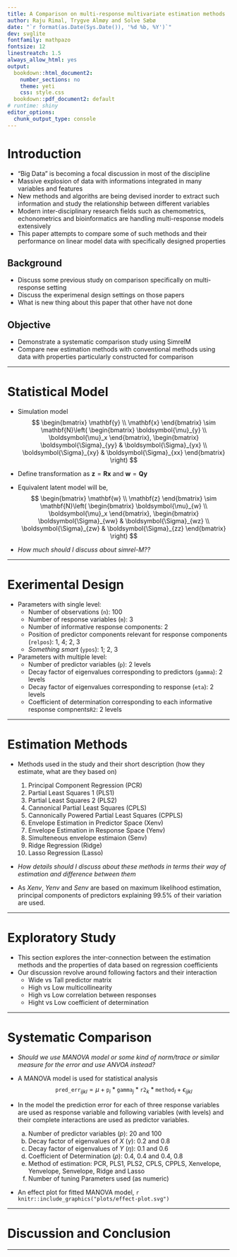 ```yaml
---
title: A Comparison on multi-response multivariate estimation methods
author: Raju Rimal, Trygve Almøy and Solve Sæbø
date: "`r format(as.Date(Sys.Date()), '%d %b, %Y')`"
dev: svglite
fontfamily: mathpazo
fontsize: 12
linestreatch: 1.5
always_allow_html: yes
output: 
  bookdown::html_document2:
    number_sections: no
    theme: yeti
    css: style.css
  bookdown::pdf_document2: default
# runtime: shiny
editor_options: 
  chunk_output_type: console
---
```


# <i class = "fa fa-toggle-off"></i> Introduction
- "Big Data" is becoming a focal discussion in most of the discipline 
- Massive explosion of data with informations integrated in many variables and features
- New methods and algoriths are being devised inorder to extract such information and study the relationship between different variables
- Modern inter-disciplinary research fields such as chemometrics, echonometrics and bioinformatics are handling multi-response models extensively
- This paper attempts to compare some of such methods and their performance on linear model data with specifically designed properties

## <i class="fa fa-terminal"></i> Background
- Discuss some previous study on comparison specifically on multi-response setting
- Discuss the experimenal design settings on those papers
- What is new thing about this paper that other have not done

## <i class="fa fa-terminal"></i> Objective
- Demonstrate a systematic comparison study using SimrelM
- Compare new estimation methods with conventional methods using data with properties particularly constructed for comparison

---

# <i class = "fa fa-toggle-off"></i> Statistical Model
- Simulation model
$$
\begin{bmatrix}
\mathbf{y} \\ \mathbf{x}
\end{bmatrix} \sim \mathbf{N}\left(
\begin{bmatrix}
\boldsymbol{\mu}_{y} \\
\boldsymbol{\mu}_x
\end{bmatrix},
\begin{bmatrix}
\boldsymbol{\Sigma}_{yy} & \boldsymbol{\Sigma}_{yx} \\
\boldsymbol{\Sigma}_{xy} & \boldsymbol{\Sigma}_{xx}
\end{bmatrix}
\right)
$$
- Define transformation as $\mathbf{z} = \mathbf{Rx}$ and $\mathbf{w} = \mathbf{Qy}$
- Equivalent latent model will be,
$$
\begin{bmatrix}
\mathbf{w} \\ \mathbf{z}
\end{bmatrix} \sim \mathbf{N}\left(
\begin{bmatrix}
\boldsymbol{\mu}_{w} \\
\boldsymbol{\mu}_x
\end{bmatrix},
\begin{bmatrix}
\boldsymbol{\Sigma}_{ww} & \boldsymbol{\Sigma}_{wz} \\
\boldsymbol{\Sigma}_{zw} & \boldsymbol{\Sigma}_{zz}
\end{bmatrix}
\right)
$$

- <span class='red'>_How much should I discuss about simrel-M??_</span>

---

# <i class = "fa fa-toggle-off"></i> Exerimental Design
- Parameters with single level:
    - Number of observations (`n`): 100
    - Number of response variables (`m`): 3
    - Number of informative response components: 2
    - Position of predictor components relevant for response components (`relpos`): 1, 4; 2, 3
    - <span class="red">_Something smart_ </span>(`ypos`): 1; 2, 3
    
- Parameters with multiple level:
    - Number of predictor variables (`p`): 2 levels
    - Decay factor of eigenvalues corresponding to predictors (`gamma`): 2 levels
    - Decay factor of eigenvalues corresponding to response (`eta`): 2 levels
    - Coefficient of determination corresponding to each informative response compnents`R2`: 2 levels

---

# <i class = "fa fa-toggle-off"></i> Estimation Methods
- Methods used in the study and their short description (how they estimate, what are they based on)

    1. Principal Component Regression (PCR)
    2. Partial Least Squares 1 (PLS1)
    3. Partial Least Squares 2 (PLS2)
    4. Cannonical Partial Least Squares (CPLS)
    5. Cannonically Powered Partial Least Squares (CPPLS)
    6. Envelope Estimation in Predictor Space (Xenv)
    7. Envelope Estimation in Response Space (Yenv)
    8. Simulteneous envelope estimaion (Senv)
    9. Ridge Regression (Ridge)
    10. Lasso Regression (Lasso)
    
- <span class = "red">_How details should I discuss about these methods in terms their way of estimation and difference between them_</span>
- As _Xenv_, _Yenv_ and _Senv_ are based on maximum likelihood estimation, principal components of predictors explaining 99.5% of their variation are used.

---

# <i class = "fa fa-toggle-off"></i> Exploratory Study
- This section explores the inter-connection between the estimation methods and the properties of data based on regression coefficients
- Our discussion revolve around following factors and their interaction
    - Wide vs Tall predictor matrix
    - High vs Low multicollinearity
    - High vs Low correlation between responses
    - Hight vs Low coefficient of determination

---

# <i class = "fa fa-toggle-off"></i> Systematic Comparison
- <span class="red">_Should we use MANOVA model or some kind of norm/trace or similar measure for the error and use ANVOA instead?_</span>
- A MANOVA model is used for statistical analysis
    $$\mathtt{pred\_err}_{ijkl} = \mu + \mathtt{p}_i * \mathtt{gamma}_j * \mathtt{r2}_k * \mathtt{method}_l + \epsilon_{ijkl}$$
- In the model the prediction error for each of three response variables are used as response variable and following variables (with levels) and their complete interactions are used as predictor variables.

    a) Number of predictor variables $(p)$: 20 and 100
    b) Decay factor of eigenvalues of $X$ $(\gamma)$: 0.2 and 0.8
    c) Decay factor of eigenvalues of $Y$ $(\eta)$: 0.1 and 0.6
    d) Coefficient of Determination $(\rho)$: 0.4, 0.4 and 0.4, 0.8
    e) Method of estimation: PCR, PLS1, PLS2, CPLS, CPPLS, Xenvelope, Yenvelope, Senvelope, Ridge and Lasso
    f) Number of tuning Parameters used (as numeric)
- An effect plot for fitted MANOVA model,
    ```r
    knitr::include_graphics("plots/effect-plot.svg")
    ```


---

# <i class = "fa fa-toggle-off"></i> Discussion and Conclusion

---

<script>
<!-- $('.section') -->
<!--   .find(':header') -->
<!--   .siblings('ol, ul') -->
<!--   .not(':eq(7)') -->
<!--   .hide(); -->
$('.section').find('h1').click(function(){
	if($(this).siblings('ol, ul').is(':hidden')) {
	  $(this)
	  .find('i')
	  .removeClass('fa-toggle-off')
	  .addClass('fa-toggle-on');
	} else {
	  $(this)
	  .find('i')
	  .removeClass('fa-toggle-on')
	  .addClass('fa-toggle-off');
	}
})
$('.section').find(':header').click(function(){
	$(this).siblings('ol, ul').toggle();
});
</script>